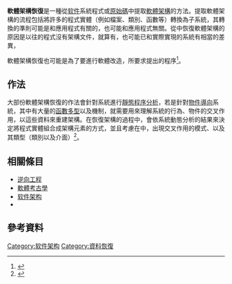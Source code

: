 '''軟體架構恢復'''是一種從[[软件|软件]]系統程式或[[原始碼|原始碼]]中提取[[軟體架構|軟體架構]]的方法。提取軟體架構的流程包括將許多的程式實體（例如檔案、類別、函數等）轉換為子系統，其轉換的準則可能是和應用程式有關的，也可能和應用程式無關。從{{le|舊有系統|legacy system}}中恢復軟體架構的原因是以往的程式沒有架構文件，就算有，也可能已和實際實現的系統有相當的差異，

軟體架構恢復也可能是為了要進行軟體改造，所要求提出的程序<ref name="ieeesw">{{Cite journal |doi=10.1109/MS.2016.49 | title = Software Retrofit in High-Availability Systems: When Uptime Matters | journal = IEEE Software |volume = 32 |issue = 3 |pages = 11–17 |year = 2015 |last=Ronzon |first=T. }}</ref>。

== 作法 ==
大部份軟體架構恢復的作法會針對系統進行[[靜態程序分析|靜態程序分析]]，若是針對[[物件導向|物件導向]]系統，其中有大量的[[多态_(计算机科学)|函數多型]]以及{{le|晚期繫結|Late binding|動態連結}}機制，就需要用{{le|動態程序分析|dynamic program analysis}}來理解系統的行為、物件的交叉作用，以這些資料來重建架構。在恢復架構的過程中，會依系統動態分析的結果來決定將程式實體組合成架構元素的方式，並且考慮在{{le|使用例分析|Use-case analysis}}中，出現交叉作用的模式、以及其類型（類別以及介面）<ref>{{cite book |first=T. |last=Lutellier |first2=D. |last2=Chollak |first3=J. |last3=Garcia |first4=L. |last4=Tan |first5=D. |last5=Rayside |first6=N. |last6=Medvidovic |first7=R. |last7=Kroeger |chapter=Comparing Software Architecture Recovery Techniques Using Accurate Dependencies |title=2015 IEEE/ACM 37th IEEE International Conference on Software Engineering, Florence |year=2015 |isbn=978-1-4799-1934-5 |pages=69–78 |doi=10.1109/ICSE.2015.136}}</ref>。

== 相關條目 ==
* [[逆向工程|逆向工程]]
* [[軟體考古學|軟體考古學]]
* [[软件架构|软件架构]]
* {{le|System appreciation|System appreciation}}

== 參考資料 ==
{{reflist}}

[[Category:软件架构|Category:软件架构]]
[[Category:資料恢復|Category:資料恢復]]